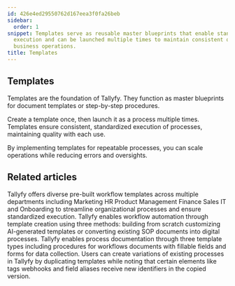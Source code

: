 ```yaml
---
id: 426e4ed29550762d167eea3f0fa26beb
sidebar:
  order: 1
snippet: Templates serve as reusable master blueprints that enable standardized process
  execution and can be launched multiple times to maintain consistent quality across
  business operations.
title: Templates
---
```


## Templates

Templates are the foundation of Tallyfy. They function as master blueprints for document templates or step-by-step procedures.

Create a template once, then launch it as a process multiple times. Templates ensure consistent, standardized execution of processes, maintaining quality with each use.

By implementing templates for repeatable processes, you can scale operations while reducing errors and oversights.



<PageTree />


## Related articles
<CardGrid>
<LinkTitleCard header="<b>Templates > Sample Templates</b>" href="/products/pro/documenting/templates/how-can-i-access-tallyfys-sample-templates/" > Tallyfy offers diverse pre-built workflow templates across multiple departments including Marketing HR Product Management Finance Sales IT and Onboarding to streamline organizational processes and ensure standardized execution. </LinkTitleCard>
<LinkTitleCard header="<b>Templates > Create a template</b>" href="/products/pro/documenting/templates/create-template/" > Tallyfy enables workflow automation through template creation using three methods: building from scratch customizing AI-generated templates or converting existing SOP documents into digital processes. </LinkTitleCard>
<LinkTitleCard header="<b>Pro > Essentials</b>" href="/products/pro/documenting/" > Tallyfy enables process documentation through three template types including procedures for workflows documents with fillable fields and forms for data collection. </LinkTitleCard>
<LinkTitleCard header="<b>Templates > Duplicate a template</b>" href="/products/pro/documenting/templates/how-do-i-duplicate-a-template-on-tallyfy/" > Users can create variations of existing processes in Tallyfy by duplicating templates while noting that certain elements like tags webhooks and field aliases receive new identifiers in the copied version. </LinkTitleCard>
</CardGrid>